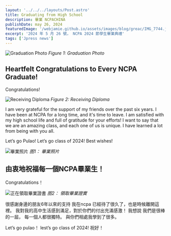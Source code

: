 ```yaml
---
layout: '../../../layouts/Post.astro'
title: Graduating from High School
description: 畢業 NCPACHINA
publishDate: may 26, 2024
featuredImage: '/webjamie.github.io/assets/images/blog/greac/IMG_7744.jpg'
excerpt: '2024 年 5 月 26 號， NCPA 2024 節學生畢業典禮'
tags: ['Jpress news']
---
```

 
![Graduation Photo](/webjamie.github.io/assets/images/blog/greac/IMG_7753.JPG)
*Figure 1: Graduation Photo*

## Heartfelt Congratulations to Every NCPA Graduate!

Congratulations!

![Receiving Diploma](/webjamie.github.io/assets/images/blog/greac/IMG_7747.jpg)
*Figure 2: Receiving Diploma*

I am very grateful for the support of my friends over the past six years.
I have been at NCPA for a long time, and it's time to leave.
I am satisfied with my high school life and full of gratitude for your efforts!
I want to say that we are an amazing class, and each one of us is unique. I have learned a lot from being with you all.

Let’s go Pulao! Let’s go class of 2024!
Best wishes!



![畢業照片](/webjamie.github.io/assets/images/blog/greac/IMG_7753.JPG)
*图1： 畢業照片*

## 由衷地祝福每一個NCPA畢業生！

Congratulations！ 

![正在領取畢業證書](/webjamie.github.io/assets/images/blog/greac/IMG_7747.jpg)
*图2： 領取畢業證實*

很感謝身邊的朋友6年以來的支持
我在ncpa 已經待了很久了，也是時候離開這裡。
我對我的高中生活感到滿足，對於你們的付出充滿感激！ 
我想說 我們是很棒的一屆， 每一個人都很獨特。 與你們相處我學到了很多。

Let’s go pulao！ lest’s go class of 2024!
祝好！
